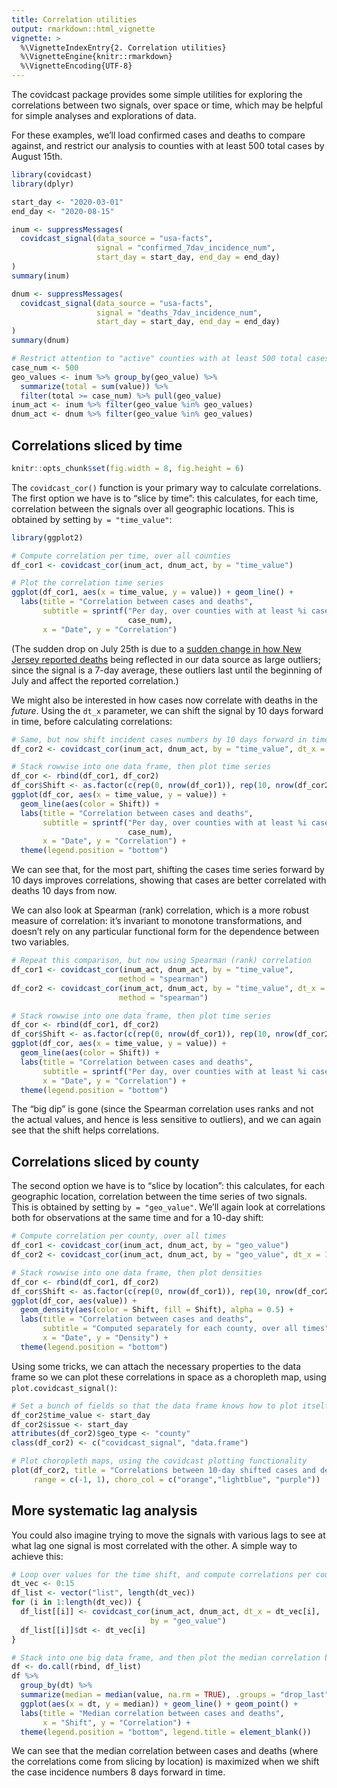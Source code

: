 ```yaml
---
title: Correlation utilities
output: rmarkdown::html_vignette
vignette: >
  %\VignetteIndexEntry{2. Correlation utilities}
  %\VignetteEngine{knitr::rmarkdown}
  %\VignetteEncoding{UTF-8}
---
```


The covidcast package provides some simple utilities for exploring the
correlations between two signals, over space or time, which may be helpful for
simple analyses and explorations of data.

For these examples, we'll load confirmed cases and deaths to compare against,
and restrict our analysis to counties with at least 500 total cases by August
15th.

```r
library(covidcast)
library(dplyr)

start_day <- "2020-03-01"
end_day <- "2020-08-15"

inum <- suppressMessages(
  covidcast_signal(data_source = "usa-facts",
                   signal = "confirmed_7dav_incidence_num", 
                   start_day = start_day, end_day = end_day)
)
summary(inum)

dnum <- suppressMessages(
  covidcast_signal(data_source = "usa-facts",
                   signal = "deaths_7dav_incidence_num", 
                   start_day = start_day, end_day = end_day)
)
summary(dnum)

# Restrict attention to "active" counties with at least 500 total cases 
case_num <- 500
geo_values <- inum %>% group_by(geo_value) %>% 
  summarize(total = sum(value)) %>% 
  filter(total >= case_num) %>% pull(geo_value)
inum_act <- inum %>% filter(geo_value %in% geo_values)
dnum_act <- dnum %>% filter(geo_value %in% geo_values)
```

## Correlations sliced by time

```r
knitr::opts_chunk$set(fig.width = 8, fig.height = 6)
```

The `covidcast_cor()` function is your primary way to calculate correlations.
The first option we have is to "slice by time": this calculates, for each time, 
correlation between the signals over all geographic locations. This is obtained
by setting `by = "time_value"`:

```r
library(ggplot2)

# Compute correlation per time, over all counties
df_cor1 <- covidcast_cor(inum_act, dnum_act, by = "time_value")

# Plot the correlation time series
ggplot(df_cor1, aes(x = time_value, y = value)) + geom_line() + 
  labs(title = "Correlation between cases and deaths",
       subtitle = sprintf("Per day, over counties with at least %i cases", 
                          case_num),
       x = "Date", y = "Correlation") 
```

(The sudden drop on July 25th is due to a [sudden change in how New Jersey
reported deaths](https://github.com/CSSEGISandData/COVID-19/issues/2763) being
reflected in our data source as large outliers; since the signal is a 7-day
average, these outliers last until the beginning of July and affect the reported
correlation.)

We might also be interested in how cases now correlate with deaths in the
*future*. Using the `dt_x` parameter, we can shift the signal by 10 days forward
in time, before calculating correlations:

```r
# Same, but now shift incident cases numbers by 10 days forward in time
df_cor2 <- covidcast_cor(inum_act, dnum_act, by = "time_value", dt_x = 10)

# Stack rowwise into one data frame, then plot time series
df_cor <- rbind(df_cor1, df_cor2)
df_cor$Shift <- as.factor(c(rep(0, nrow(df_cor1)), rep(10, nrow(df_cor2))))
ggplot(df_cor, aes(x = time_value, y = value)) + 
  geom_line(aes(color = Shift)) + 
  labs(title = "Correlation between cases and deaths",
       subtitle = sprintf("Per day, over counties with at least %i cases", 
                          case_num),
       x = "Date", y = "Correlation") + 
  theme(legend.position = "bottom")
```

We can see that, for the most part, shifting the cases time series forward by 10
days improves correlations, showing that cases are better correlated with deaths
10 days from now.

We can also look at Spearman (rank) correlation, which is a more robust measure 
of correlation: it's invariant to monotone transformations, and doesn't rely on
any particular functional form for the dependence between two variables.

```r
# Repeat this comparison, but now using Spearman (rank) correlation
df_cor1 <- covidcast_cor(inum_act, dnum_act, by = "time_value", 
                        method = "spearman")
df_cor2 <- covidcast_cor(inum_act, dnum_act, by = "time_value", dt_x = 10,
                        method = "spearman")

# Stack rowwise into one data frame, then plot time series
df_cor <- rbind(df_cor1, df_cor2)
df_cor$Shift <- as.factor(c(rep(0, nrow(df_cor1)), rep(10, nrow(df_cor2))))
ggplot(df_cor, aes(x = time_value, y = value)) + 
  geom_line(aes(color = Shift)) + 
  labs(title = "Correlation between cases and deaths",
       subtitle = sprintf("Per day, over counties with at least %i cases", case_num),
       x = "Date", y = "Correlation") +
  theme(legend.position = "bottom")
```

The "big dip" is gone (since the Spearman correlation uses ranks and not the
actual values, and hence is less sensitive to outliers), and we can again see
that the shift helps correlations.

## Correlations sliced by county

The second option we have is to "slice by location": this calculates, for each 
geographic location, correlation between the time series of two signals. This
is obtained by setting `by = "geo_value"`. We'll again look at correlations 
both for observations at the same time and for a 10-day shift:

```r
# Compute correlation per county, over all times
df_cor1 <- covidcast_cor(inum_act, dnum_act, by = "geo_value")
df_cor2 <- covidcast_cor(inum_act, dnum_act, by = "geo_value", dt_x = 10)

# Stack rowwise into one data frame, then plot densities
df_cor <- rbind(df_cor1, df_cor2)
df_cor$Shift <- as.factor(c(rep(0, nrow(df_cor1)), rep(10, nrow(df_cor2))))
ggplot(df_cor, aes(value)) + 
  geom_density(aes(color = Shift, fill = Shift), alpha = 0.5) + 
  labs(title = "Correlation between cases and deaths",
       subtitle = "Computed separately for each county, over all times",
       x = "Date", y = "Density") +
  theme(legend.position = "bottom")
```

Using some tricks, we can attach the necessary properties to the data frame so
we can plot these correlations in space as a choropleth map, using
`plot.covidcast_signal()`:

```r
# Set a bunch of fields so that the data frame knows how to plot itself
df_cor2$time_value <- start_day
df_cor2$issue <- start_day
attributes(df_cor2)$geo_type <- "county"
class(df_cor2) <- c("covidcast_signal", "data.frame")

# Plot choropleth maps, using the covidcast plotting functionality
plot(df_cor2, title = "Correlations between 10-day shifted cases and deaths",
     range = c(-1, 1), choro_col = c("orange","lightblue", "purple"))
```

## More systematic lag analysis

You could also imagine trying to move the signals with various lags to see at
what lag one signal is most correlated with the other. A simple way to achieve
this:

```r
# Loop over values for the time shift, and compute correlations per county
dt_vec <- 0:15
df_list <- vector("list", length(dt_vec))
for (i in 1:length(dt_vec)) {
  df_list[[i]] <- covidcast_cor(inum_act, dnum_act, dt_x = dt_vec[i],
                               by = "geo_value")
  df_list[[i]]$dt <- dt_vec[i]
}

# Stack into one big data frame, and then plot the median correlation by shift
df <- do.call(rbind, df_list)
df %>%
  group_by(dt) %>%
  summarize(median = median(value, na.rm = TRUE), .groups = "drop_last") %>%
  ggplot(aes(x = dt, y = median)) + geom_line() + geom_point() +
  labs(title = "Median correlation between cases and deaths",
       x = "Shift", y = "Correlation") +
  theme(legend.position = "bottom", legend.title = element_blank())
```

We can see that the median correlation between cases and deaths (where the
correlations come from slicing by location) is maximized when we shift the case
incidence numbers 8 days forward in time.
